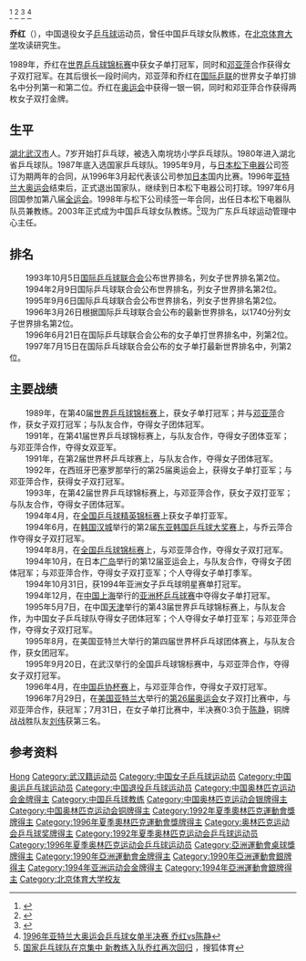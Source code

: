 {{Copy edit|time=2021-11-18T13:14:48+00:00}}
{{noteTA|G1=Table Tennis}}
{{MedalTableTop}}
{{MedalSport |女子[[乒乓球|乒乓球]]}}
{{MedalCountry | {{CHN}} }}
{{MedalCompetition|[[奧林匹克運動會|奧林匹克運動會]]}}
{{MedalGold | [[1992年夏季奧林匹克運動會|1992年巴塞隆納]] | [[1992年夏季奧林匹克運動會乒乓球比賽|女子雙打]]}}<ref>{{Cite web |url=http://v.youku.com/v_show/id_XNTI1NDI0NDg=.html |title=1992年巴塞罗那奥运会乒乓球女双决赛 乔红/邓亚萍vs陈子荷/高军 |accessdate=2013-02-13 |archive-date=2013-11-09 |archive-url=https://web.archive.org/web/20131109081326/http://v.youku.com/v_show/id_XNTI1NDI0NDg=.html |dead-url=no }}</ref>
{{MedalSilver | [[1992年夏季奧林匹克運動會|1992年巴塞隆納]] | [[1992年夏季奧林匹克運動會乒乓球比賽|女子單打]]}}<ref>{{Cite web |url=http://space.tv.cctv.com/video/VIDE1208274517151180 |title=1992年巴塞罗那奥运会乒乓球女单决赛 乔红vs邓亚萍 |accessdate=2013-02-13 |archive-date=2013-01-02 |archive-url=https://archive.is/20130102042646/http://space.tv.cctv.com/video/VIDE1208274517151180 |dead-url=no }}</ref>
{{MedalGold | [[1996年夏季奧林匹克運動會|1996年亞特蘭大]] | [[1996年夏季奧林匹克運動會乒乓球比賽|女子雙打]]}}<ref>{{Cite web |url=http://v.youku.com/v_show/id_XNTMzNDYxMDA=.html |title=1996年亚特兰大奥运会乒乓球女双决赛 乔红/邓亚萍vs刘伟/乔云萍 |accessdate=2013-02-13 |archive-date=2014-07-09 |archive-url=https://web.archive.org/web/20140709062518/http://v.youku.com/v_show/id_XNTMzNDYxMDA=.html |dead-url=no }}</ref>
{{MedalBronze | [[1996年夏季奧林匹克運動會|1996年亞特蘭大]] | [[1996年夏季奧林匹克運動會乒乓球比賽|女子單打]]}}<ref>[http://video.sina.com.cn/v/b/48387844-1963096672.html 1996年亚特兰大奥运会乒乓球女单半决赛 乔红vs陈静]</ref>
{{MedalBottom}}

'''乔红'''（{{bd|1968年|11月21日<ref>[http://202.84.17.73/aoyun/ayjy/zg/pingpangqiu/1320261513.htm 乔红个人信息页] {{webarchive|url=https://archive.is/20121129000543/http://202.84.17.73/aoyun/ayjy/zg/pingpangqiu/1320261513.htm |date=2012-11-29 }}，新华体育</ref>||}}），中国退役女子[[乒乓球|乒乓球]]运动员，曾任中国乒乓球女队教练，在[[北京体育大学|北京体育大学]]攻读研究生。

1989年，乔红在[[世界乒乓球锦标赛|世界乒乓球锦标赛]]中获女子单打冠军，同时和[[邓亚萍|邓亚萍]]合作获得女子双打冠军。在其后很长一段时间内，邓亚萍和乔红在[[国际乒联|国际乒联]]的世界女子单打排名中分列第一和第二位。乔红在[[奥运会|奥运会]]中获得一银一铜，同时和邓亚萍合作获得两枚女子双打金牌。

==生平==
[[湖北|湖北]][[武汉市|武汉市]]人。7岁开始打乒乓球，被选入南垸坊小学乒乓球队。1980年进入湖北省乒乓球队。1987年底入选国家乒乓球队。1995年9月，与[[日本|日本]][[松下电器|松下电器]]公司签订为期两年的合同，从1996年3月起代表该公司参加[[日本|日本]]国内比赛。1996年[[亚特兰大奥运会|亚特兰大奥运会]]结束后，正式退出国家队，继续到日本松下电器公司打球。1997年6月回国参加第八届[[全运会|全运会]]。1998年与松下公司续签一年合同，出任日本松下电器队队员兼教练。2003年正式成为中国乒乓球女队教练。<ref>[http://sports.sohu.com/25/88/news212488825.shtml 国家乒乓球队在京集中 新教练入队乔红再次回归] {{Wayback|url=http://sports.sohu.com/25/88/news212488825.shtml |date=20050921182532 }}，搜狐体育</ref>现为广东乒乓球运动管理中心主任。

==排名==
　　1993年10月5日[[国际乒乓球联合会|国际乒乓球联合会]]公布世界排名，列女子世界排名第2位｡<br>
　　1994年2月9日国际乒乓球联合会公布世界排名，列女子世界排名第2位｡<br>
　　1995年9月6日国际乒乓球联合会公布世界排名，列女子世界排名第2位｡<br>
　　1996年3月26日根据国际乒乓球联合会公布的最新世界排名，以1740分列女子世界排名第2位｡<br>
　　1996年6月21日在国际乒乓球联合会公布的女子单打世界排名中，列第2位｡<br>
　　1997年7月15日在国际乒乓球联合会公布的女子单打最新世界排名中，列第2位｡<br>

==主要战绩==
　　1989年，在第40届[[世界乒乓球锦标赛|世界乒乓球锦标赛]]上，获女子单打冠军；并与[[邓亚萍|邓亚萍]]合作，获女子双打冠军；与队友合作，夺得女子团体冠军。<br>
　　1991年，在第41届世界乒乓球锦标赛上，与队友合作，夺得女子团体亚军；与邓亚萍合作，夺得女双亚军。<br>
　　1991年，在第2届世界杯乒乓球赛上，与队友合作，夺得女子团体冠军。<br>
　　1992年，在西班牙巴塞罗那举行的第25届奥运会上，获得女子单打亚军；与邓亚萍合作，获得女子双打冠军。<br>
　　1993年，在第42届世界乒乓球锦标赛上，与邓亚萍合作，获女子双打亚军；与队友合作，夺得女子团体冠军。<br>
　　1994年4月，在[[全国乒乓球精英锦标赛|全国乒乓球精英锦标赛]]上获女子单打亚军。<br>
　　1994年6月，在[[韩国|韩国]][[汉城|汉城]]举行的第2届[[东亚韩国乒乓球大奖赛|东亚韩国乒乓球大奖赛]]上，与乔云萍合作夺得女子双打冠军。<br>
　　1994年8月，在[[全国乒乓球锦标赛|全国乒乓球锦标赛]]上，与邓亚萍合作，夺得女子双打冠军。<br>
　　1994年10月，在日本[[广岛|广岛]]举行的第12届亚运会上，与队友合作，夺得女子团体冠军；与邓亚萍合作，夺得女子双打亚军；个人夺得女子单打季军。<br>
　　1994年10月31日，获1994年亚洲女子乒乓球明星赛单打冠军。<br>
　　1994年12月，在[[中国|中国]][[上海|上海]]举行的[[亚洲杯乒乓球赛|亚洲杯乒乓球赛]]中夺得女子单打冠军。<br>
　　1995年5月7日，在中国[[天津|天津]]举行的第43届世界乒乓球锦标赛上，与队友合作，为中国女子乒乓球队夺得女子团体冠军；个人夺得女子单打亚军；与邓亚萍合作，夺得女子双打冠军。<br>
　　1995年8月，在美国亚特兰大举行的第四届世界杯乒乓球团体赛上，与队友合作，获女团冠军。<br>
　　1995年9月20日，在武汉举行的全国乒乓球锦标赛中，与邓亚萍合作，夺得女子双打冠军。<br>
　　1996年4月，在[[中国乒协杯赛|中国乒协杯赛]]上，与邓亚萍合作，夺得女子双打冠军。<br>
　　1996年7月29日，在[[美国|美国]][[亚特兰大|亚特兰大]]举行的[[1996年夏季奥林匹克运动会|第26届奥运会]]女子双打比赛中，与邓亚萍合作，获冠军；7月31日，在女子单打比赛中，半决赛0:3负于[[陈静　(乒乓球运动员)|陈静]]，铜牌战战胜队友[[刘伟　(乒乓球运动员)|刘伟]]获第三名。

== 参考资料 ==
{{reflist}}

{{奥林匹克运动会乒乓球女子双打冠军}}
{{世界乒乓球锦标赛女子单打冠军}}
{{世界乒乓球锦标赛女子双打冠军}}
{{世界乒乓球锦标赛女子团体冠军}}
{{世界杯乒乓球赛女子双打冠军}}
{{亞洲乒乓球錦標賽女子單打冠軍}}
{{亚洲乒乓球锦标赛女子双打冠军}}
{{亚洲乒乓球锦标赛女子团体冠军}}
{{亞洲杯桌球賽女子單打冠軍}}
{{亚洲运动会乒乓球比赛女子团体冠军}}
{{中国乒乓球}}
{{乒乓球女單世界第一}}

{{Authority control}}
{{DEFAULTSORT:Qiao Hong}}
[[Category:乔姓|Hong]]
[[Category:武汉籍运动员|Category:武汉籍运动员]]
[[Category:中国女子乒乓球运动员|Category:中国女子乒乓球运动员]]
[[Category:中国奥运乒乓球运动员|Category:中国奥运乒乓球运动员]]
[[Category:中国退役乒乓球运动员|Category:中国退役乒乓球运动员]]
[[Category:中国奥林匹克运动会金牌得主|Category:中国奥林匹克运动会金牌得主]]
[[Category:中国乒乓球教练|Category:中国乒乓球教练]]
[[Category:中国奥林匹克运动会银牌得主|Category:中国奥林匹克运动会银牌得主]]
[[Category:中国奥林匹克运动会铜牌得主|Category:中国奥林匹克运动会铜牌得主]]
[[Category:1992年夏季奧林匹克運動會獎牌得主|Category:1992年夏季奧林匹克運動會獎牌得主]]
[[Category:1996年夏季奧林匹克運動會獎牌得主|Category:1996年夏季奧林匹克運動會獎牌得主]]
[[Category:奥林匹克运动会乒乓球奖牌得主|Category:奥林匹克运动会乒乓球奖牌得主]]
[[Category:1992年夏季奥林匹克运动会乒乓球运动员|Category:1992年夏季奥林匹克运动会乒乓球运动员]]
[[Category:1996年夏季奥林匹克运动会乒乓球运动员|Category:1996年夏季奥林匹克运动会乒乓球运动员]]
[[Category:亞洲運動會桌球獎牌得主|Category:亞洲運動會桌球獎牌得主]]
[[Category:1990年亞洲運動會金牌得主|Category:1990年亞洲運動會金牌得主]]
[[Category:1990年亞洲運動會銀牌得主|Category:1990年亞洲運動會銀牌得主]]
[[Category:1994年亚洲运动会金牌得主|Category:1994年亚洲运动会金牌得主]]
[[Category:1994年亞洲運動會銀牌得主|Category:1994年亞洲運動會銀牌得主]]
[[Category:北京体育大学校友|Category:北京体育大学校友]]